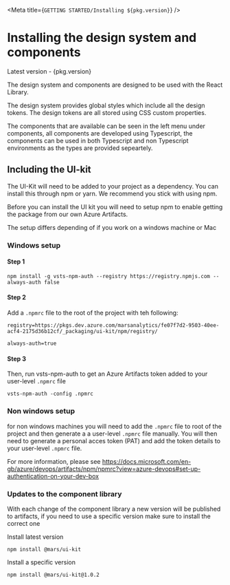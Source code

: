 
<Meta title={`GETTING STARTED/Installing ${pkg.version}`} />

# Installing the design system and components

<p>Latest version - {pkg.version}</p>

The design system and components are designed to be used with the React Library.

The design system provides global styles which include all the design tokens. The design tokens are all stored using CSS custom properties.

The components that are available can be seen in the left menu under components, all components are developed using Typescript, the components can be used in both Typescript and non Typescript environments as the types are provided sepeartely.

## Including the UI-kit

The UI-Kit will need to be added to your project as a dependency. You can install this through npm or yarn. We recommend you stick with using npm.

Before you can install the UI kit you will need to setup npm to enable getting the package from our own Azure Artifacts.

The setup differs depending of if you work on a windows machine or Mac

### Windows setup

#### Step 1

```
npm install -g vsts-npm-auth --registry https://registry.npmjs.com --always-auth false
```

#### Step 2

Add a `.npmrc` file to the root of the project with teh following:

```
registry=https://pkgs.dev.azure.com/marsanalytics/fe07f7d2-9503-40ee-acf4-2175d36b12cf/_packaging/ui-kit/npm/registry/

always-auth=true
```

#### Step 3

Then, run vsts-npm-auth to get an Azure Artifacts token added to your user-level `.npmrc` file

```
vsts-npm-auth -config .npmrc
```

### Non windows setup

for non windows machines you will need to add the `.npmrc` file to root of the project and then generate a a user-level `.npmrc` file manually.
You will then need to generate a personal acces token (PAT) and add the token details to your user-level `.npmrc` file.

For more information, please see https://docs.microsoft.com/en-gb/azure/devops/artifacts/npm/npmrc?view=azure-devops#set-up-authentication-on-your-dev-box

### Updates to the component library

With each change of the component library a new version will be published to artifacts, if you need to use a specific version make sure to install the correct one

Install latest version

```
npm install @mars/ui-kit
```

Install a specific version

```
npm install @mars/ui-kit@1.0.2
```
